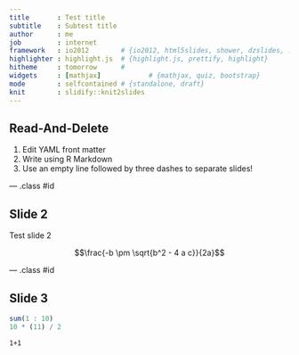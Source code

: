```yaml
---
title       : Test title    
subtitle    : Subtest title
author      : me
job         : internet
framework   : io2012        # {io2012, html5slides, shower, dzslides, ...}
highlighter : highlight.js  # {highlight.js, prettify, highlight}
hitheme     : tomorrow      # 
widgets     : [mathjax]            # {mathjax, quiz, bootstrap}
mode        : selfcontained # {standalone, draft}
knit        : slidify::knit2slides
---
```


## Read-And-Delete

1. Edit YAML front matter
2. Write using R Markdown
3. Use an empty line followed by three dashes to separate slides!

--- .class #id 

## Slide 2

Test slide 2

$$\frac{-b \pm \sqrt{b^2 - 4 a c}}{2a}$$

--- .class #id

## Slide 3

```r
sum(1 : 10)
10 * (11) / 2
```

```
1+1
```

